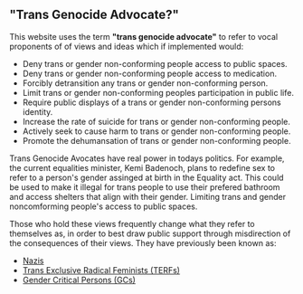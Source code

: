 
## "Trans Genocide Advocate?"

This website uses the term **"trans genocide advocate"** to refer to vocal proponents of of views and ideas which if implemented would:

* Deny trans or gender non-conforming people access to public spaces.
* Deny trans or gender non-conforming people access to medication.
* Forcibly detransition any trans or gender non-conforming person.
* Limit trans or gender non-conforming peoples participation in public life.
* Require public displays of a trans or gender non-conforming persons identity.
* Increase the rate of suicide for trans or gender non-conforming people.
* Actively seek to cause harm to trans or gender non-conforming people.
* Promote the dehumansation of trans or gender non-conforming people.

Trans Genocide Avocates have real power in todays politics. For example, the current equalities minister, Kemi Badenoch, plans to redefine sex to refer to a person's gender assinged at birth in the Equality act. This could be used to make it illegal for trans people to use their prefered bathroom and access shelters that align with their gender. Limiting trans and gender noncomforming people's access to public spaces.

Those who hold these views frequently change what they refer to themselves as, in order to best draw public support through misdirection of the consequences of their views. They have previously been known as:

-   [Nazis](https://www.thepinknews.com/2023/03/18/anti-trans-posie-parker-supporters-nazi-salutes-melbourne/)
-   [Trans Exclusive Radical Feminists (TERFs)](https://www.dictionary.com/browse/terf)
-   [Gender Critical Persons (GCs)](https://en.wiktionary.org/wiki/gender-critical_feminism)
